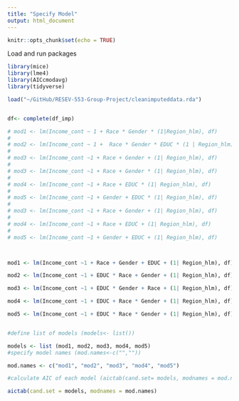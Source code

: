```yaml
---
title: "Specify Model"
output: html_document
---
```


```r
knitr::opts_chunk$set(echo = TRUE)
```

Load and run packages
```r
library(mice)
library(lme4)
library(AICcmodavg)
library(tidyverse)
```

```r

load("~/GitHub/RESEV-553-Group-Project/cleanimputeddata.rda")


df<- complete(df_imp)


```


```r

# mod1 <- lm(Income_cont ~ 1 + Race * Gender * (1|Region_hlm), df)
# 
# mod2 <- lm(Income_cont ~ 1 +  Race * Gender * EDUC * (1 | Region_hlm), df)
# 
# mod3 <- lm(Income_cont ~1 + Race + Gender + (1| Region_hlm), df)
#
# mod3 <- lm(Income_cont ~1 + Race + Gender * (1| Region_hlm), df)
# 
# mod4 <- lm(Income_cont ~1 + Race + EDUC * (1| Region_hlm), df)
# 
# mod5 <- lm(Income_cont ~1 + Gender + EDUC * (1| Region_hlm), df)
# 
# mod3 <- lm(Income_cont ~1 + Race + Gender + (1| Region_hlm), df)
# 
# mod4 <- lm(Income_cont ~1 + Race + EDUC + (1| Region_hlm), df)
# 
# mod5 <- lm(Income_cont ~1 + Gender + EDUC + (1| Region_hlm), df)



mod1 <- lm(Income_cont ~1 + Race + Gender + EDUC + (1| Region_hlm), df)

mod2 <- lm(Income_cont ~1 + EDUC * Race + Gender + (1| Region_hlm), df)

mod3 <- lm(Income_cont ~1 + EDUC * Gender + Race + (1| Region_hlm), df)

mod4 <- lm(Income_cont ~1 + EDUC + Race * Gender + (1| Region_hlm), df)

mod5 <- lm(Income_cont ~1 + EDUC * Race * Gender + (1| Region_hlm), df)



```

```r


#define list of models (models<- list())

models <- list (mod1, mod2, mod3, mod4, mod5)
#specify model names (mod.names<-c("",""))

mod.names <- c("mod1", "mod2", "mod3", "mod4", "mod5")

#calculate AIC of each model (aictab(cand.set= models, modnames = mod.names))

aictab(cand.set = models, modnames = mod.names)


```

